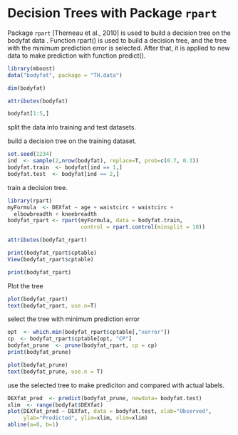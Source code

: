 Decision Trees with Package `rpart`
========================================================

Package `rpart` [Therneau et al., 2010] is used to build a decision tree on the bodyfat data . Function rpart() is used to build a decision tree, and the tree with the minimum prediction error is selected. After that, it is applied to new data to make prediction with function predict().
```r
library(mboost)
data("bodyfat", package = "TH.data")
```

```r
dim(bodyfat)
```

```r
attributes(bodyfat)
```

```r
bodyfat[1:5,]
```
split the data into training and test datasets. 

build a decision tree on the training dataset.


```r
set.seed(1234)
ind  <- sample(2,nrow(bodyfat), replace=T, prob=c(0.7, 0.3))
bodyfat.train  <- bodyfat[ind == 1,]
bodyfat.test  <- bodyfat[ind == 2,]
```


train a decision tree. 
```r
library(rpart)
myFormula  <- DEXfat ~ age + waistcirc + waistcirc + 
  elbowbreadth + kneebreadth
bodyfat_rpart <- rpart(myFormula, data = bodyfat.train,
                       control = rpart.control(minsplit = 10))
```


```r
attributes(bodyfat_rpart)
```


```r
print(bodyfat_rpart$cptable)
View(bodyfat_rpart$cptable)
```


```r
print(bodyfat_rpart)
```

Plot the tree 

```r
plot(bodyfat_rpart)
text(bodyfat_rpart, use.n=T)
```

select the tree with minimum prediction error
```r
opt  <- which.min(bodyfat_rpart$cptable[,"xerror"])
cp  <- bodyfat_rpart$cptable[opt, "CP"]
bodyfat_prune  <- prune(bodyfat_rpart, cp = cp)
print(bodyfat_prune)
```



```r
plot(bodyfat_prune)
text(bodyfat_prune, use.n = T)
```

use the selected tree to make prediciton and compared with actual labels. 


```r
DEXfat_pred  <- predict(bodyfat_prune, newdata= bodyfat.test)
xlim  <- range(bodyfat$DEXfat)
plot(DEXfat_pred ~ DEXfat, data = bodyfat.test, xlab="Observed",
     ylab="Predicted", ylim=xlim, xlim=xlim)
abline(a=0, b=1)
```




